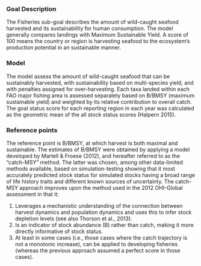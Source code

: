 ### Goal Description

The Fisheries sub-goal describes the amount of wild-caught seafood harvested and its sustainability for human consumption. The model generally compares landings with Maximum Sustainable Yield. A score of 100 means the country or region is harvesting seafood to the ecosystem’s production potential in an sustainable manner.

### Model 

The model assess the amount of wild-caught seafood that can be sustainably harvested, with sustainability based on multi-species yield, and with penalties assigned for over-harvesting. Each taxa landed within each FAO major fishing area is assessed separately based on B/BMSY (maximum sustainable yield) and weighted by its relative contribution to overall catch. The goal status score for each reporting region in each year was calculated as the geometric mean of the all stock status scores (Halpern 2015). 

<!-- _NOTE: mention model limitations here since FIS is such a difficult model and has many caveats?_
The model is based on single-species assessments of stock status and thus cannot predict the effect of multi-species interactions. -->

### Reference points

The reference point is B/BMSY, at which harvest is both maximal and sustainable. The estimates of B/BMSY were obtained by applying a model developed by Martell & Froese (2012), and hereafter referred to as the “catch-MSY” method. The latter was chosen, among other data-limited methods available, based on simulation-testing showing that it most accurately predicted stock status for simulated stocks having a broad range of life history traits and different known sources of uncertainty. The catch-MSY approach improves upon the method used in the 2012 OHI-Global assessment in that it: 

1. Leverages a mechanistic understanding of the connection between harvest dynamics and population dynamics and uses this to infer stock depletion levels (see also Thorson et al., 2013).
2. Is an indicator of stock abundance (B) rather than catch, making it more directly informative of stock status. 
3. At least in some cases (i.e., those cases where the catch trajectory is not a monotonic increase), can be applied to developing fisheries (whereas the previous approach assumed a perfect score in those cases). 



